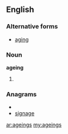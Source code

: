 ==English==
===Alternative forms===
*[[aging]]

===Noun===
'''ageing'''
#{{British}} {{plural of|[[ageing]]}}

===Anagrams===
* {{alphagram|aeggins}}
* [[signage#English|signage]]

[[ar:ageings]]
[[my:ageings]]